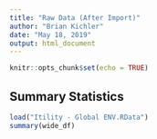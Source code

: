 ```yaml
---
title: "Raw Data (After Import)"
author: "Brian Kichler"
date: "May 18, 2019"
output: html_document
---
```


```r
knitr::opts_chunk$set(echo = TRUE)
```

## Summary Statistics


```r
load("Itility - Global ENV.RData")
summary(wide_df)
```

